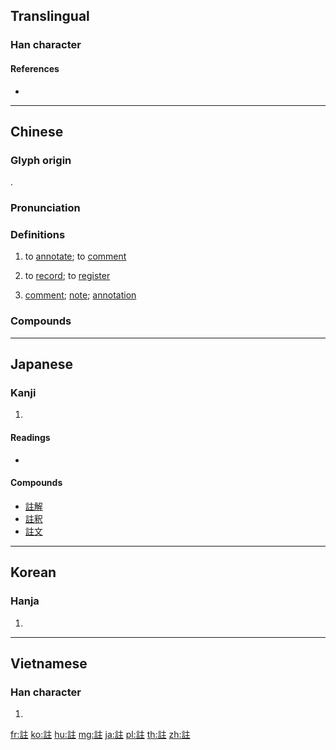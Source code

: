 {{character info/new}}
{{also|注}}
==Translingual==

===Han character===
{{Han char|rn=149|rad=言|as=05|sn=12|four=00614|canj=YRYG|ids=⿰言主}}

====References====
* {{Han ref|kx=1152.260|dkj=35340|dj=1619.150|hdz=63957.010|uh=8A3B|ud=35387|bh=B5F9|bd=46585}}

----

==Chinese==
{{zh-forms|s=注|t2=注}}

===Glyph origin===
{{Han etym}}
{{Han compound|言|alt1=訁|主|ls=psc|c1=s|c2=p}}.

===Pronunciation===
{{zh-pron
|m=zhù
|c=zyu3
|h=pfs=chu
|mn=chù
|mc=y
|oc=y
|ma=
|cat=v,n
}}

===Definitions===
{{zh-hanzi}}

# to [[annotate]]; to [[comment]]
#: {{zh-x|註釋|to annotate}}
# to [[record]]; to [[register]]
#: {{zh-x|註冊|to register}}
# [[comment]]; [[note]]; [[annotation]]
#: {{zh-x|備註|remark}}

===Compounds===
{{zh-der|備註|命中註定|批註|註生娘娘|註定|註銷|註失|腳註|註冊|鐵板註腳|註批|註明|註名|註冊商標}}

----

==Japanese==

===Kanji===
{{ja-kanji|grade=|rs=言05}}

# {{defn|lang=ja|sort=言05}}

====Readings====
* {{ja-readings|on=[[ちゅう]] (chū), [[ちゅ]] (chu)|kun=[[とく]] (toku), [[ときあかし]] (tokiakashi), [[しるす]] (shirusu)|nanori=}}

====Compounds====
* [[註解]]
* [[註釈]]
* [[註文]]

----

==Korean==

===Hanja===
{{ko-hanja|hangeul=주|eumhun=|rv=ju|mr=chu|y=cwu}}

# {{defn|lang=ko|sort=言05}}

----

==Vietnamese==

===Han character===
{{vi-hantu|[[chú]], [[chua]]|rs=言05}}

# {{defn|lang=vi|sort=言05}}

[[fr:註]]
[[ko:註]]
[[hu:註]]
[[mg:註]]
[[ja:註]]
[[pl:註]]
[[th:註]]
[[zh:註]]